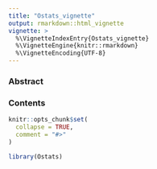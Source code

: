 ```yaml
---
title: "Ostats_vignette"
output: rmarkdown::html_vignette
vignette: >
  %\VignetteIndexEntry{Ostats_vignette}
  %\VignetteEngine{knitr::rmarkdown}
  %\VignetteEncoding{UTF-8}
---
```

### Abstract
### Contents

```r
knitr::opts_chunk$set(
  collapse = TRUE,
  comment = "#>"
)
```

```r
library(Ostats)
```
